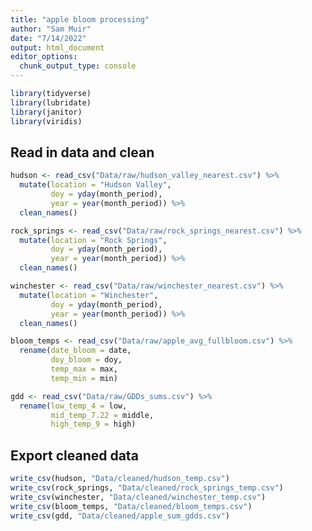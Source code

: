 ```yaml
---
title: "apple bloom processing"
author: "Sam Muir"
date: "7/14/2022"
output: html_document
editor_options: 
  chunk_output_type: console
---
```

```r
library(tidyverse)
library(lubridate)
library(janitor)
library(viridis)
```

## Read in data and clean
```r
hudson <- read_csv("Data/raw/hudson_valley_nearest.csv") %>%
  mutate(location = "Hudson Valley",
         doy = yday(month_period),
         year = year(month_period)) %>%
  clean_names()

rock_springs <- read_csv("Data/raw/rock_springs_nearest.csv") %>%
  mutate(location = "Rock Springs",
         doy = yday(month_period),
         year = year(month_period)) %>%
  clean_names()

winchester <- read_csv("Data/raw/winchester_nearest.csv") %>%
  mutate(location = "Winchester",
         doy = yday(month_period),
         year = year(month_period)) %>%
  clean_names()

bloom_temps <- read_csv("Data/raw/apple_avg_fullbloom.csv") %>%
  rename(date_bloom = date,
         doy_bloom = doy,
         temp_max = max,
         temp_min = min)

gdd <- read_csv("Data/raw/GDDs_sums.csv") %>%
  rename(low_temp_4 = low,
         mid_temp_7.22 = middle,
         high_temp_9 = high)
```

## Export cleaned data
```r
write_csv(hudson, "Data/cleaned/hudson_temp.csv")
write_csv(rock_springs, "Data/cleaned/rock_springs_temp.csv")
write_csv(winchester, "Data/cleaned/winchester_temp.csv")
write_csv(bloom_temps, "Data/cleaned/bloom_temps.csv")
write_csv(gdd, "Data/cleaned/apple_sum_gdds.csv")
```

